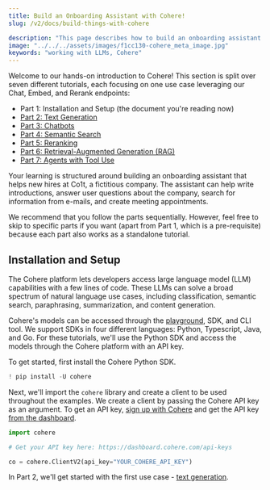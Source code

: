```yaml
---
title: Build an Onboarding Assistant with Cohere!
slug: /v2/docs/build-things-with-cohere

description: "This page describes how to build an onboarding assistant with Cohere's large language models."
image: "../../../assets/images/f1cc130-cohere_meta_image.jpg"  
keywords: "working with LLMs, Cohere"
---
```


Welcome to our hands-on introduction to Cohere! This section is split over seven different tutorials, each focusing on one use case leveraging our Chat, Embed, and Rerank endpoints:

- Part 1: Installation and Setup (the document you're reading now)
- [Part 2: Text Generation](/v2/docs/text-generation-tutorial)
- [Part 3: Chatbots](/v2/docs/building-a-chatbot-with-cohere)
- [Part 4: Semantic Search](/v2/docs/semantic-search-with-cohere)
- [Part 5: Reranking](/v2/docs/reranking-with-cohere)
- [Part 6: Retrieval-Augmented Generation (RAG)](/v2/docs/rag-with-cohere)
- [Part 7: Agents with Tool Use](/v2/docs/building-an-agent-with-cohere)

Your learning is structured around building an onboarding assistant that helps new hires at Co1t, a fictitious company. The assistant can help write introductions, answer user questions about the company, search for information from e-mails, and create meeting appointments.

We recommend that you follow the parts sequentially. However, feel free to skip to specific parts if you want (apart from Part 1, which is a pre-requisite) because each part also works as a standalone tutorial.

## Installation and Setup

The Cohere platform lets developers access large language model (LLM) capabilities with a few lines of code. These LLMs can solve a broad spectrum of natural language use cases, including classification, semantic search, paraphrasing, summarization, and content generation.

Cohere's models can be accessed through the [playground](https://dashboard.cohere.ai/playground/generate?model=xlarge&__hstc=14363112.d9126f508a1413c0edba5d36861c19ac.1701897884505.1722364657840.1722366723691.56&__hssc=14363112.1.1722366723691&__hsfp=3560715434), SDK, and CLI tool. We support SDKs in four different languages: Python, Typescript, Java, and Go. For these tutorials, we'll use the Python SDK and access the models through the Cohere platform with an API key.

To get started, first install the Cohere Python SDK.

```python PYTHON
! pip install -U cohere
```

Next, we'll import the `cohere` library and create a client to be used throughout the examples. We create a client by passing the Cohere API key as an argument. To get an API key, [sign up with Cohere](https://dashboard.cohere.com/welcome/register) and get the API key [from the dashboard](https://dashboard.cohere.com/api-keys).

```python PYTHON
import cohere

# Get your API key here: https://dashboard.cohere.com/api-keys

co = cohere.ClientV2(api_key="YOUR_COHERE_API_KEY")
```

In Part 2, we'll get started with the first use case - [text generation](/v2/docs/text-generation-tutorial).

